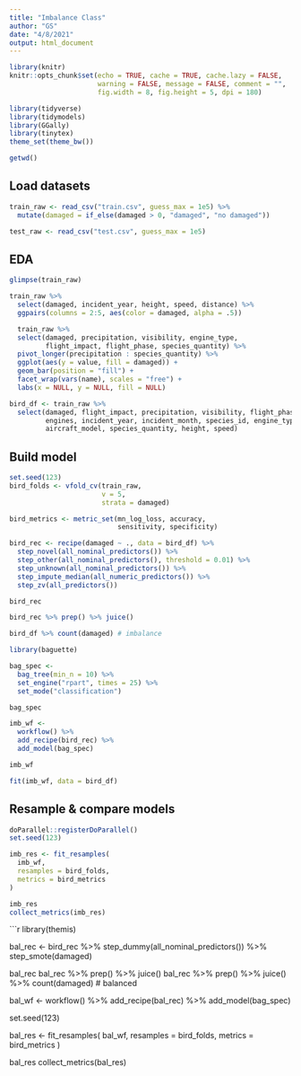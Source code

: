 ```yaml
---
title: "Imbalance Class"
author: "GS"
date: "4/8/2021"
output: html_document
---
```


```r
library(knitr)
knitr::opts_chunk$set(echo = TRUE, cache = TRUE, cache.lazy = FALSE, 
                      warning = FALSE, message = FALSE, comment = "",
                      fig.width = 8, fig.height = 5, dpi = 180)

library(tidyverse)
library(tidymodels)
library(GGally)
library(tinytex)
theme_set(theme_bw())

getwd()
```

## Load datasets
```r
train_raw <- read_csv("train.csv", guess_max = 1e5) %>% 
  mutate(damaged = if_else(damaged > 0, "damaged", "no damaged"))

test_raw <- read_csv("test.csv", guess_max = 1e5)
```

## EDA
```r
glimpse(train_raw)
```

```r
train_raw %>% 
  select(damaged, incident_year, height, speed, distance) %>% 
  ggpairs(columns = 2:5, aes(color = damaged, alpha = .5))
```

```r
  train_raw %>% 
  select(damaged, precipitation, visibility, engine_type,
         flight_impact, flight_phase, species_quantity) %>%
  pivot_longer(precipitation : species_quantity) %>% 
  ggplot(aes(y = value, fill = damaged)) + 
  geom_bar(position = "fill") + 
  facet_wrap(vars(name), scales = "free") + 
  labs(x = NULL, y = NULL, fill = NULL)
```

```r
bird_df <- train_raw %>% 
  select(damaged, flight_impact, precipitation, visibility, flight_phase,
         engines, incident_year, incident_month, species_id, engine_type,
         aircraft_model, species_quantity, height, speed)
```

## Build model 

```r
set.seed(123)
bird_folds <- vfold_cv(train_raw, 
                       v = 5, 
                       strata = damaged)

bird_metrics <- metric_set(mn_log_loss, accuracy, 
                           sensitivity, specificity)
```

```r
bird_rec <- recipe(damaged ~ ., data = bird_df) %>% 
  step_novel(all_nominal_predictors()) %>% 
  step_other(all_nominal_predictors(), threshold = 0.01) %>% 
  step_unknown(all_nominal_predictors()) %>% 
  step_impute_median(all_numeric_predictors()) %>% 
  step_zv(all_predictors())

bird_rec

bird_rec %>% prep() %>% juice()

bird_df %>% count(damaged) # imbalance
```

```r
library(baguette)

bag_spec <- 
  bag_tree(min_n = 10) %>% 
  set_engine("rpart", times = 25) %>% 
  set_mode("classification")

bag_spec
```

```r
imb_wf <- 
  workflow() %>% 
  add_recipe(bird_rec) %>% 
  add_model(bag_spec)

imb_wf

fit(imb_wf, data = bird_df)
```

## Resample & compare models

```r
doParallel::registerDoParallel()
set.seed(123)

imb_res <- fit_resamples(
  imb_wf,
  resamples = bird_folds, 
  metrics = bird_metrics
)

imb_res
collect_metrics(imb_res)

```

```r
library(themis)

bal_rec <- 
  bird_rec %>% 
  step_dummy(all_nominal_predictors()) %>% 
  step_smote(damaged)

bal_rec
bal_rec %>% prep() %>%  juice()
bal_rec %>% prep() %>%  juice() %>% count(damaged) # balanced

bal_wf <- 
  workflow() %>% 
  add_recipe(bal_rec) %>% 
  add_model(bag_spec)

set.seed(123)

bal_res <- fit_resamples(
  bal_wf,
  resamples = bird_folds, 
  metrics = bird_metrics
)

bal_res
collect_metrics(bal_res)